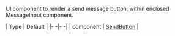 UI component to render a send message button, within enclosed MessageInput component.

| Type | Default |
|- -|- -|
| component | [SendButton](/reactnative/ui-components/send-button) |

